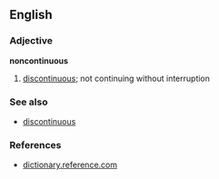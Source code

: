 ==English==

===Adjective===
'''noncontinuous'''

# {{rare}} [[discontinuous]]; not continuing without interruption

===See also===
*[[discontinuous]]

===References===
*[http://dictionary.reference.com/search?q=noncontinuous dictionary.reference.com]